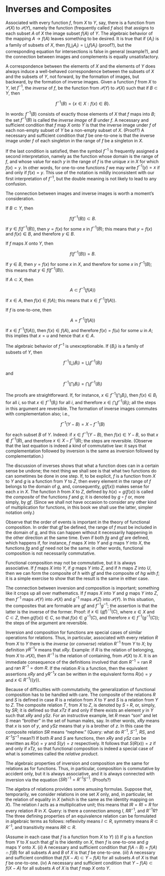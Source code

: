 # Inverses and Composites

Associated with every function $f$, from $X$ to $Y$, say, there is a function from $\mathcal{P}(X)$ to $\mathcal{P}(Y)$, namely the function (frequently called $f$ also) that assigns to each subset $A$ of $X$ the image subset $f(A)$ of $Y$. The algebraic behavior of the mapping $A \rightarrow f(A)$ leaves something to be desired. It is true that if $\{ A_{i} \}$ is a family of subsets of $X$, then $f( \bigcup_{i} A_{i}) = \bigcup_{i} f( A_{i})$ (proof?), but the corresponding equation for intersections is false in general (example?), and the connection between images and complements is equally unsatisfactory. 

A correspondence between the elements of $X$ and the elements of $Y$ does always induce a well-behaved correspondence between the subsets of $X$ and the subsets of $Y$, not forward, by the formation of images, but backward, by the formation of inverse images. Given a function $f$ from $X$ to $Y$, let $f^{-1}$, the *inverse*`\index{inverse}`{=latex} of $f$, be the function from $\mathcal{P}(Y)$ to $\mathcal{P}(X)$ such that if $B \subset Y$, then

$$
f^{-1}(B) = \{ x \in X : f(x) \in B \}.
$$

In words: $f^{-1}(B)$ consists of exactly those elements of $X$ that $f$ maps into $B$; the set $f^{-1}(B)$ is called the *inverse image* of $B$ under $f$. A necessary and sufficient condition that $f$ map $X$ onto $Y$ is that the inverse image under $f$ of each non-empty subset of $Y$ be a non-empty subset of $X$. (Proof?) A necessary and sufficient condition that $f$ be one-to-one is that the inverse image under $f$ of each singleton in the range of $f$ be a singleton in $X$. 

If the last condition is satisfied, then the symbol $f^{-1}$ is frequently assigned a second interpretation, namely as the function whose domain is the range of $f$, and whose value for each $y$ in the range of $f$ is the unique $x$ in $X$ for which $f(x) = y$. In other words, for one-to-one functions $f$ we may write $f^{-1}(y) = x$ if and only if $f(x) = y$. This use of the notation is mildly inconsistent with our first interpretation of $f^{-1}$, but the double meaning is not likely to lead to any confusion.

The connection between images and inverse images is worth a moment's consideration. 

If $B \subset Y$, then

$$
f(f^{-1}(B)) \subset B.
$$

::: {.proof}

If $y \in f(f^{-1}(B))$, then $y = f(x)$ for some $x$ in $f^{-1}(B)$; this means that $y = f(x)$ and $f(x) \in B$, and therefore $y \in B$.

:::

If $f$ maps $X$ onto $Y$, then 

$$
f(f^{-1}(B)) = B.
$$

::: {.proof}

If $y \in B$, then $y = f(x)$ for some $x$ in $X$, and therefore for some $x$ in $f^{-1}(B)$; this means that $y \in f(f^{-1}(B))$.

:::

If $A \subset X$, then 

$$
A \subset f^{-1}(f(A))
$$

::: {.proof}

If $x \in A$, then $f(x) \in f(A)$; this means that $x \in f^{-1}(f(A))$.

:::

If $f$ is one-to-one, then 

$$
A = f^{-1}(f(A))
$$

::: {.proof}

If $x \in f^{-1}(f(A))$, then $f(x) \in f(A)$, and therefore $f(x) = f(u)$ for some $u$ in $A$; this implies that $x = u$ and hence that $x \in A$. 

:::

The algebraic behavior of $f^{-1}$ is unexceptionable. If $\{ B_{i} \}$ is a family of subsets of $Y$, then 

$$
f^{-1}\left( \bigcup_{i} B_{i} \right) = \bigcup_{i}f^{-1}(B_{i})
$$

and

$$
f^{-1}\left( \bigcap_{i} B_{i} \right) = \bigcap_{i}f^{-1}(B_{i})
$$

The proofs are straightforward. If, for instance, $x \in f^{-1}( \bigcap_{i} B_{i})$, then $f(x) \in B_{i}$ for all $i$, so that $x \in f^{-1}(B_{i})$ for all $i$, and therefore $x \in \bigcap_{i}f^{-1}(B_{i})$; all the steps in this argument are reversible. The formation of inverse images commutes with complementation also; i.e., 

$$
f^{-1}(Y - B) = X - f^{-1}(B)
$$

for each subset $B$ of $Y$. Indeed: if $x \in f^{-1}(Y - B)$, then $f(x) \in Y - B$, so that $x \notin f^{-1}(B)$, and therefore $x \in X - f^{-1}(B)$; the steps are reversible. (Observe that the last equation is indeed a kind of commutative law: it says that complementation followed by inversion is the same as inversion followed by complementation.) 

The discussion of inverses shows that what a function does can in a certain sense be undone; the next thing we shall see is that what two functions do can sometimes be done in one step. If, to be explicit, $f$ is a function from $X$ to $Y$ and $g$ is a function from $Y$ to $Z$, then every element in the range of $f$ belongs to the domain of $g$, and, consequently, $g(f(x))$ makes sense for each $x$ in $X$. The function $h$ from $X$ to $Z$, defined by $h(x) = g(f(x))$ is called the *composite*`\index{composite}`{=latex} of the functions $f$ and $g$; it is denoted by $g \circ f$ or, more simply, by $gf$. (Since we shall not have occasion to consider any other kind of multiplication for functions, in this book we shall use the latter, simpler notation only.) 

Observe that the order of events is important in the theory of functional composition. In order that $gf$ be defined, the range of $f$ must be included in the domain of $g$, and this can happen without it necessarily happening in the other direction at the same time. Even if both $fg$ and $gf$ are defined, which happens if, for instance, $f$ maps $X$ into $Y$ and $g$ maps $Y$ into $X$, the functions $fg$ and $gf$ need not be the same; in other words, functional composition is not necessarily commutative. 

Functional composition may not be commutative, but it is always associative. If $f$ maps $X$ into $Y$, if $g$ maps $Y$ into $Z$, and if $h$ maps $Z$ into $U$, then we can form the composite of $h$ with $gf$ and the composite of $hg$ with $f$; it is a simple exercise to show that the result is the same in either case. 

The connection between inversion and composition is important; something like it crops up all over mathematics. If $f$ maps $X$ into $Y$ and $g$ maps $Y$ into $Z$, then $f^{-1}$ maps $\mathcal{P}(Y)$ into $\mathcal{P}(X)$ and $g^{-1}$ maps $\mathcal{P}(Z)$ into $\mathcal{P}(Y)$. In this situation, the composites that are formable are $gf$ and $f^{-1}g^{-1}$; the assertion is that the latter is the inverse of the former. Proof: if $x \in (gf)^{-1}(C)$, where $x \in X$ and $C \subset Z$, then $g(f(x)) \in C$, so that $f(x) \in g^{-1}(C)$, and therefore $x \in f^{-1}(g^{-1}(C))$; the steps of the argument are reversible. 

Inversion and composition for functions are special cases of similar operations for relations. Thus, in particular, associated with every relation $R$ from $X$ to $Y$ there is the *inverse*`\index{inverse}`{=latex} (or *converse*`\index{converse}`{=latex}) relation $R^{-1}$ from $Y$ to $X$; by definition $y R^{-1} x$ means that $xRy$. Example: if $R$ is the relation of belonging, from $X$ to $\mathcal{P}(X)$, then $R^{-1}$ is the relation of containing, from $\mathcal{P}(X)$ to $X$. It is an immediate consequence of the definitions involved that $\text{dom }R^{-1} = \text{ran } R$ and $\text{ran }R^{-1} = \text{dom } R$. If the relation $R$ is a function, then the equivalent assertions $xRy$ and $yR^{-1}x$ can be written in the equivalent forms $R(x) = y$ and $x \in R^{-1}( \{ y \} )$. 

Because of difficulties with commutativity, the generalization of functional composition has to be handled with care. The composite of the relations $R$ and $S$ is defined in case $R$ is a relation from $X$ to $Y$ and $S$ is a relation from $Y$ to $Z$. The composite relation $T$, from $X$ to $Z$, is denoted by $S \circ R$, or, simply, by $SR$; it is defined so that $xTz$ if and only if there exists an element $y$ in $Y$ such that $xRy$ and $ySz$. For an instructive example, let $R$ mean "son" and let $S$ mean "brother" in the set of human males, say. In other words, $xRy$ means that $x$ is son of $y$, and $ySz$ means that $y$ is a brother of $z$. In this case the composite relation $SR$ means "nephew." (Query: what do $R^{-1}$, $S^{-1}$, $RS$, and $R^{-1}S^{-1}$ mean?) If both $R$ and $S$ are functions, then $xRy$ and $ySz$ can be rewritten as $R(x) = y$ and $S(y) = z$ respectively. It follows that $S(R(x)) = z$ if and only if $xTz$, so that functional composition is indeed a special case of what is sometimes called the *relative product*`\index{relative product}`{=latex}.

The algebraic properties of inversion and composition are the same for relations as for functions. Thus, in particular, composition is commutative by accident only, but it is always associative, and it is always connected with inversion via the equation $(SR)^{-1} = R^{-1}S^{-1}$. (Proofs?) 

The algebra of relations provides some amusing formulas. Suppose that, temporarily, we consider relations in one set $X$ only, and, in particular, let the relation of equality in $X$ (which is the same as the identity mapping on $X$). The relation $I$ acts as a multiplicative unit; this means that $IR = RI = R$ for every relation $R$ in $X$. Query: is there a connection among $I$, $RR^{-1}$, and $R^{-1}R$? The three defining properties of an equivalence relation can be formulated in algebraic terms as follows: reflexivity means $I \subset R$, symmetry means $R \subset R^{-1}$, and transitivity means $RR \subset R$.

::: {#exr-10-1}

(Assume in each case that $f$ is a function from $X$ to $Y$) $(i)$ If $g$ is a function from $Y$ to $X$ such that $gf$ is the identity on $X$, then $f$ is one-to-one and $g$ maps $Y$ onto $X$. $(ii)$ A necessary and sufficient condition that $f(A \cap B) = f(A) \cap f(B)$ for all subsets $A$ and $B$ of $X$ is that $f$ be one-to-one. $(iii)$ A necessary and sufficient condition that $f(X - A) \subset Y - f(A)$ for all subsets $A$ of $X$ is that $f$ be one-to-one. $(iv)$ A necessary and sufficient condition that $Y - f(A) \subset f(X - A)$ for all subsets $A$ of $X$ is that $f$ map $X$ onto $Y$.

:::